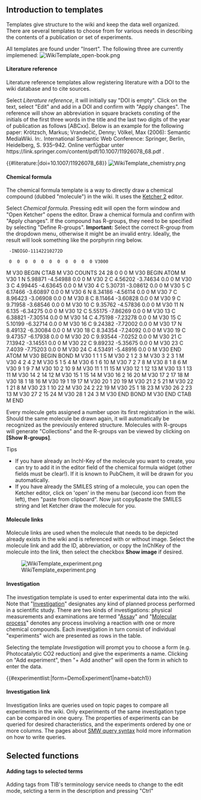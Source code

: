 == Introduction to templates ==
Templates give structure to the wiki and keep the data well organized. There are several templates to choose from for various needs in describing the contents of a publication or set of experiments.

All templates are found under "Insert". The following three are currently implemened:
[[File:WikiTemplate open-book.png|left|frameless]]

==== Literature reference ====
Literature reference templates allow registering literature with a DOI to the wiki database and to cite sources.

Select ''Literature reference'', it will initially say "DOI is empty". Click on the text, select "Edit" and add in a DOI and confirm with "Apply changes". The reference will show an abbreviation in square brackets consting of the initials of the first three words in the title and the last two digits of the year of publication as follows [ABCxx]. Below is an example for the following paper: Krötzsch, Markus; Vrandečić, Denny; Völkel, Max (2006): Semantic MediaWiki. In:. International Semantic Web Conference: Springer, Berlin, Heidelberg, S. 935–942. Online verfügbar unter <nowiki>https://link.springer.com/content/pdf/10.1007/11926078_68.pdf</nowiki>    .

{{#literature:|doi=10.1007/11926078_68}}
[[File:WikiTemplate chemistry.png|left|frameless]]

==== Chemical formula ====
The chemical formula template is a way to directly draw a chemical compound (dubbed "molecule") in the wiki. It uses the [https://lifescience.opensource.epam.com/ketcher/ Ketcher 2] editor.

Select ''Chemical formula''. Pressing edit will open the form window and "Open Ketcher" opens the editor. Draw a chemical formula and confirm with "Apply changes". If the compound has R-groups, they need to be specified by selecting "Define R-groups". '''Important:''' Select the correct R-group from the dropdown menu, otherwise it might be an invalid entry. Ideally, the result will look something like the porphyrin ring below.

<chemform smiles="N1=C2/C=C3/C=C/C(=C/C4C=C/C(=C/C5=CC=C(/C=C\1/C=C2)N5)/N=4)/N/3" inchi="1S/C20H14N4/c1-2-14-10-16-5-6-18(23-16)12-20-8-7-19(24-20)11-17-4-3-15(22-17)9-13(1)21-14/h1-12,21,24H/b13-9-,14-10-,15-9-,16-10-,17-11-,18-12-,19-11-,20-12-" inchikey="RKCAIXNGYQCCAL-CEVVSZFKSA-N" height="200px" width="300px" float="none">
  -INDIGO-11142210272D

  0  0  0  0  0  0  0  0  0  0  0 V3000
M  V30 BEGIN CTAB
M  V30 COUNTS 24 28 0 0 0
M  V30 BEGIN ATOM
M  V30 1 N 5.98871 -4.54988 0.0 0
M  V30 2 C 4.56202 -3.74634 0.0 0
M  V30 3 C 4.99445 -4.63645 0.0 0
M  V30 4 C 5.30731 -3.08612 0.0 0
M  V30 5 C 6.17466 -3.60897 0.0 0
M  V30 6 N 8.34186 -4.56114 0.0 0
M  V30 7 C 8.96423 -3.06908 0.0 0
M  V30 8 C 8.11464 -3.60828 0.0 0
M  V30 9 C 9.71958 -3.68546 0.0 0
M  V30 10 C 9.35762 -4.57836 0.0 0
M  V30 11 N 6.135 -6.34275 0.0 0
M  V30 12 C 5.55175 -7.86269 0.0 0
M  V30 13 C 6.38821 -7.30514 0.0 0
M  V30 14 C 4.75198 -7.23278 0.0 0
M  V30 15 C 5.10199 -6.32714 0.0 0
M  V30 16 C 9.24382 -7.72002 0.0 0
M  V30 17 N 8.49132 -6.30084 0.0 0
M  V30 18 C 8.34354 -7.24092 0.0 0
M  V30 19 C 9.47357 -6.17938 0.0 0
M  V30 20 C 9.93544 -7.0252 0.0 0
M  V30 21 C 7.13942 -3.14551 0.0 0
M  V30 22 C 9.89232 -5.35675 0.0 0
M  V30 23 C 7.4039 -7.75203 0.0 0
M  V30 24 C 4.53491 -5.48916 0.0 0
M  V30 END ATOM
M  V30 BEGIN BOND
M  V30 1 1 1 5
M  V30 2 1 2 3
M  V30 3 2 3 1
M  V30 4 2 4 2
M  V30 5 1 5 4
M  V30 6 1 6 10
M  V30 7 2 7 8
M  V30 8 1 8 6
M  V30 9 1 9 7
M  V30 10 2 10 9
M  V30 11 1 11 15
M  V30 12 1 12 13
M  V30 13 1 13 11
M  V30 14 2 14 12
M  V30 15 1 15 14
M  V30 16 2 16 20
M  V30 17 2 17 18
M  V30 18 1 18 16
M  V30 19 1 19 17
M  V30 20 1 20 19
M  V30 21 2 5 21
M  V30 22 1 21 8
M  V30 23 1 10 22
M  V30 24 2 22 19
M  V30 25 1 18 23
M  V30 26 2 23 13
M  V30 27 2 15 24
M  V30 28 1 24 3
M  V30 END BOND
M  V30 END CTAB
M  END
</chemform>

Every molecule gets assigned a number upon its first registration in the wiki. Should the same molecule be drawn again, it will automatically be recognized as the previously entered structure. Molecules with R-groups will generate "Collections" and the R-groups van be viewed by clicking on '''[Show R-groups]'''.

;Tips
* If you have already an InchI-Key of the molecule you want to create, you can try to add it in the editor field of the chemical formula widget (other fields must be clear!). If it is known to PubChem, it will be drawn for you automatically.
* If you have already the SMILES string of a molecule, you can open the Ketcher editor, click on 'open' in the menu bar (second icon from the left), then "paste from clipboard". Now just copy&paste the SMILES string and let Ketcher draw the molecule for you.

==== Molecule links  ====
Molecule links are used when the molecule that needs to be depicted already exists in the wiki and is referenced with or without image. Select the molecule link and add the ID, abbreviation, or copy the InChIKey of the molecule into the link, then select the checkbox '''Show image''' if desired.

[[File:WikiTemplate experiment.png|left|frameless]]

==== Investigation ====
The investigation template is used to enter experimental data into the wiki. Note that "[https://www.ebi.ac.uk/ols/ontologies/obi/terms?iri=http%3A%2F%2Fpurl.obolibrary.org%2Fobo%2FOBI_0000066 Investigation]" designates any kind of planned process performed in a scientific study. There are two kinds of investigations: physical measurements and examinations are termed "[https://www.ebi.ac.uk/ols/ontologies/obi/terms?iri=http%3A%2F%2Fpurl.obolibrary.org%2Fobo%2FOBI_0000070 Assay]" and "[https://www.ebi.ac.uk/ols/ontologies/mop/terms?iri=http%3A%2F%2Fpurl.obolibrary.org%2Fobo%2FMOP_0000543 Molecular process]" denotes any process involving a reaction with one or more chemical compounds. Each investigation in turn consist of individual "experiments" wich are presented as rows in the table.

Selecting the template ''Investigation'' will prompt you to choose a form (e.g. Photocatalytic CO2 reduction) and give the experiments a name. Clicking on "Add experiment", then "+ Add another" will open the form in which to enter the data.

{{#experimentlist:|form=DemoExperiment1|name=batch1}}

==== Investigation link ====
Investigation links are queries used on topic pages to compare all experiments in the wiki. Only experiments of the same investigation type can be compared in one query. The properties of experiments can be queried for desired characteristics, and the experiments ordered by one or more columns. The pages about [https://www.semantic-mediawiki.org/wiki/Help:Semantic_search SMW query syntax] hold more information on how to write queries.

== Selected functions ==

==== Adding tags to selected terms ====
Adding tags from TIB's terminology service needs to change to the edit mode, selcting a term in the description and pressing "Ctrl"
